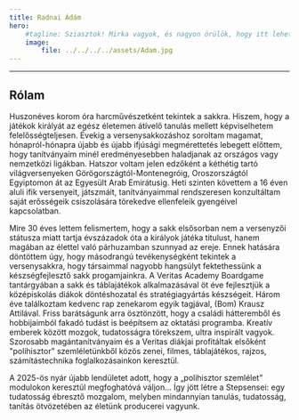 ```yaml
---
title: Radnai Ádám
hero:
    #tagline: Sziasztok! Mirka vagyok, és nagyon örülök, hogy itt lehetek veletek a Step Sensei mentor programjában. Az én feladatom, hogy segítsek nektek a tanulásban és fejlődésben.
    image:
        file: ../../../../assets/Adam.jpg
---
```


---


## Rólam
Huszonéves korom óra harcművészetként tekintek a sakkra. Hiszem, hogy a játékok királyát az egész életemen átívelő tanulás mellett képviselhetem felelősségteljesen. Évekig a versenysakkozáshoz soroltam magamat, hónapról-hónapra újabb és újabb ifjúsági megmérettetés lebegett előttem, hogy tanítványaim minél eredményesebben haladjanak az országos vagy nemzetközi ligákban. Hatszor voltam jelen edzőként a kéthétig tartó világversenyeken Görögországtól-Montenegróig, Oroszországtól Egyiptomon át az Egyesült Arab Emirátusig. Heti szinten követtem a 16 éven aluli ifik versenyeit, játszmáit, tanítványaimmal rendszeresen konzultáltam saját erősségeik csiszolására törekedve ellenfeleik gyengéivel kapcsolatban.

Mire 30 éves lettem felismertem, hogy a sakk elsősorban nem a versenyzői státusza miatt tartja évszázadok óta a királyok játéka titulust, hanem magában az élettel való párhuzamban szunnyad az ereje. Ennek hatására döntöttem úgy, hogy másodrangú tevékenységként tekintek a versenysakkra, hogy társaimmal nagyobb hangsúlyt fektethessünk a készségfejlesztő sakk progamjainkra. A Veritas Academy Boardgame tantárgyában a sakk és táblajátékok alkalmazásával öt éve fejlesztjük a középiskolás diákok döntéshozatal és stratégiagyártás készségeit. Három éve találkoztam kedvenc rap zenekarom egyik tagjával, (Bom) Krausz Attilával. Friss barátságunk arra ösztönzött, hogy a családi hátteremből és hobbijaimból fakadó tudást is beépítsem az oktatási programba. Kreatív emberek között mozgok, tudatosságra törekszem, ultra inspirált vagyok. Szorosabb magántanítványaim és a Veritas diákjai profitáltak elsőként "polihisztor" szemléletünkből közös zenei, filmes, táblajátékos, rajzos, számítástechnika foglalkozásainkon keresztül. 

A 2025-ös nyár újabb lendületet adott, hogy a „polihisztor szemlélet” modulokon keresztül megfoghatóvá váljon... Így jött létre a Stepsensei: egy tudatosság ébresztő mozgalom, melyben mindannyian tanulás, tudatosság, tanítás ötvözetében az életünk producerei vagyunk.
